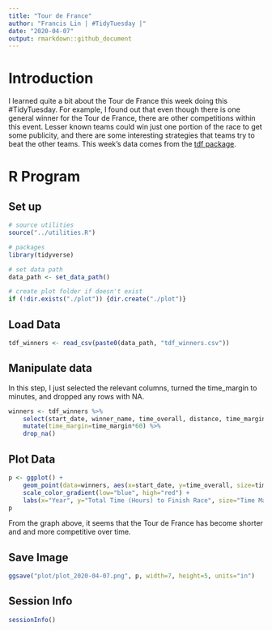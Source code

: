 ```yaml
---
title: "Tour de France"
author: "Francis Lin | #TidyTuesday |"
date: "2020-04-07"
output: rmarkdown::github_document
---
```


# Introduction

I learned quite a bit about the Tour de France this week doing this #TidyTuesday. For example, I found out that even though there is one general winner for the Tour de France, there are other competitions within this event. Lesser known teams could win just one portion of the race to get some publicity, and there are some interesting strategies that teams try to beat the other teams. This week's data comes from the [tdf package](https://github.com/alastairrushworth/tdf).

# R Program

## Set up

```r
# source utilities
source("../utilities.R")

# packages
library(tidyverse)

# set data path
data_path <- set_data_path()

# create plot folder if doesn't exist
if (!dir.exists("./plot")) {dir.create("./plot")}
```


## Load Data

```r
tdf_winners <- read_csv(paste0(data_path, "tdf_winners.csv"))
```


## Manipulate data

In this step, I just selected the relevant columns, turned the time_margin to minutes, and dropped any rows with NA.

```r
winners <- tdf_winners %>% 
    select(start_date, winner_name, time_overall, distance, time_margin) %>%
    mutate(time_margin=time_margin*60) %>%
    drop_na()
```


## Plot Data

```r
p <- ggplot() + 
    geom_point(data=winners, aes(x=start_date, y=time_overall, size=time_margin, color=distance), alpha=0.5) + 
    scale_color_gradient(low="blue", high="red") + 
    labs(x="Year", y="Total Time (Hours) to Finish Race", size="Time Margin (minutes)", color="Distance (km)", alpha="", title="Tour de France")
p
```

From the graph above, it seems that the Tour de France has become shorter and and more competitive over time.

## Save Image

```r
ggsave("plot/plot_2020-04-07.png", p, width=7, height=5, units="in")
```


## Session Info

```r
sessionInfo()
```
